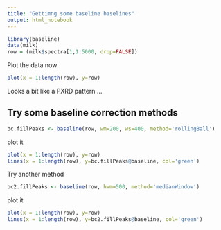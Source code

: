 ```yaml
---
title: "Gettimng some baseline baselines"
output: html_notebook
---
```


```r
library(baseline)
data(milk)
row = (milk$spectra[1,1:5000, drop=FALSE])
```

Plot the data now

```r
plot(x = 1:length(row), y=row)  
```

Looks a bit like a PXRD pattern ...

## Try some baseline correction methods

```r
bc.fillPeaks <- baseline(row, wm=200, ws=400, method='rollingBall')
```

plot it 

```r
plot(x = 1:length(row), y=row)  
lines(x = 1:length(row), y=bc.fillPeaks@baseline, col='green')  
```   
Try another method
```r
bc2.fillPeaks <- baseline(row, hwm=500, method='medianWindow')
```
plot it
```r
plot(x = 1:length(row), y=row)  
lines(x = 1:length(row), y=bc2.fillPeaks@baseline, col='green')  
```   
